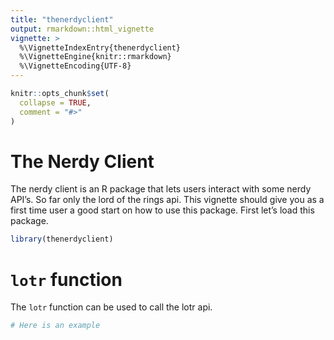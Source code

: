 ```yaml
---
title: "thenerdyclient"
output: rmarkdown::html_vignette
vignette: >
  %\VignetteIndexEntry{thenerdyclient}
  %\VignetteEngine{knitr::rmarkdown}
  %\VignetteEncoding{UTF-8}
---
```


```r
knitr::opts_chunk$set(
  collapse = TRUE,
  comment = "#>"
)
```

# The Nerdy Client
The nerdy client is an R package that lets users interact with some nerdy API's. So far only the lord of the rings api. This vignette should give you as a first time user a good start on how to use this package. First let's load this package.

```r
library(thenerdyclient)
```


# `lotr` function
The `lotr` function can be used to call the lotr api.

```r
# Here is an example
```

